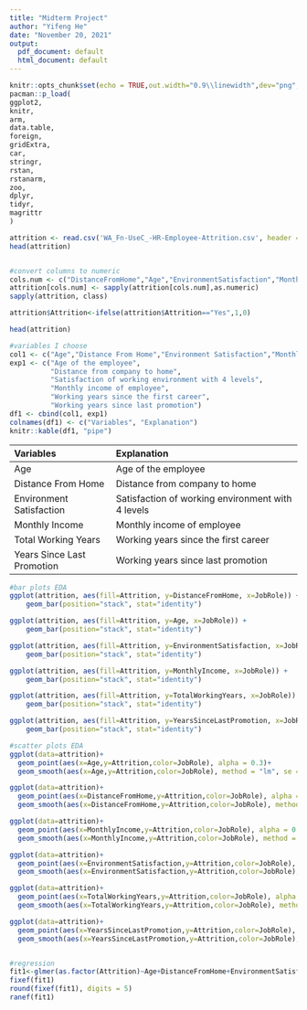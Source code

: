 ```yaml
---
title: "Midterm Project"
author: "Yifeng He"
date: "November 20, 2021"
output:
  pdf_document: default
  html_document: default
---
```


```r
knitr::opts_chunk$set(echo = TRUE,out.width="0.9\\linewidth",dev="png",fig.align  = 'center')
pacman::p_load(
ggplot2,
knitr,
arm,
data.table,
foreign,
gridExtra,
car,
stringr,
rstan,
rstanarm,
zoo,
dplyr,
tidyr,
magrittr
)
```


```r
attrition <- read.csv('WA_Fn-UseC_-HR-Employee-Attrition.csv', header = T)
head(attrition)


#convert columns to numeric
cols.num <- c("DistanceFromHome","Age","EnvironmentSatisfaction","MonthlyIncome","TotalWorkingYears","YearsSinceLastPromotion")
attrition[cols.num] <- sapply(attrition[cols.num],as.numeric)
sapply(attrition, class)

attrition$Attrition<-ifelse(attrition$Attrition=="Yes",1,0)

head(attrition)

#variables I choose
col1 <- c("Age","Distance From Home","Environment Satisfaction","Monthly Income","Total Working Years","Years Since Last Promotion")
exp1 <- c("Age of the employee",
          "Distance from company to home",
          "Satisfaction of working environment with 4 levels",
          "Monthly income of employee",
          "Working years since the first career",
          "Working years since last promotion")
df1 <- cbind(col1, exp1)
colnames(df1) <- c("Variables", "Explanation")
knitr::kable(df1, "pipe")
```

|Variables                  |Explanation                                       |
|:--------------------------|:-------------------------------------------------|
|Age                        |Age of the employee                               |
|Distance From Home         |Distance from company to home                     |
|Environment Satisfaction   |Satisfaction of working environment with 4 levels |
|Monthly Income             |Monthly income of employee                        |
|Total Working Years        |Working years since the first career              |
|Years Since Last Promotion |Working years since last promotion                |



```r
#bar plots EDA
ggplot(attrition, aes(fill=Attrition, y=DistanceFromHome, x=JobRole)) + 
    geom_bar(position="stack", stat="identity")

ggplot(attrition, aes(fill=Attrition, y=Age, x=JobRole)) + 
    geom_bar(position="stack", stat="identity")

ggplot(attrition, aes(fill=Attrition, y=EnvironmentSatisfaction, x=JobRole)) + 
    geom_bar(position="stack", stat="identity")

ggplot(attrition, aes(fill=Attrition, y=MonthlyIncome, x=JobRole)) + 
    geom_bar(position="stack", stat="identity")

ggplot(attrition, aes(fill=Attrition, y=TotalWorkingYears, x=JobRole)) + 
    geom_bar(position="stack", stat="identity")

ggplot(attrition, aes(fill=Attrition, y=YearsSinceLastPromotion, x=JobRole)) + 
    geom_bar(position="stack", stat="identity")

#scatter plots EDA
ggplot(data=attrition)+
  geom_point(aes(x=Age,y=Attrition,color=JobRole), alpha = 0.3)+
  geom_smooth(aes(x=Age,y=Attrition,color=JobRole), method = "lm", se = FALSE)

ggplot(data=attrition)+
  geom_point(aes(x=DistanceFromHome,y=Attrition,color=JobRole), alpha = 0.3)+
  geom_smooth(aes(x=DistanceFromHome,y=Attrition,color=JobRole), method = "lm", se = FALSE)

ggplot(data=attrition)+
  geom_point(aes(x=MonthlyIncome,y=Attrition,color=JobRole), alpha = 0.3)+
  geom_smooth(aes(x=MonthlyIncome,y=Attrition,color=JobRole), method = "lm", se = FALSE)

ggplot(data=attrition)+
  geom_point(aes(x=EnvironmentSatisfaction,y=Attrition,color=JobRole), alpha = 0.3)+
  geom_smooth(aes(x=EnvironmentSatisfaction,y=Attrition,color=JobRole), method = "lm", se = FALSE)

ggplot(data=attrition)+
  geom_point(aes(x=TotalWorkingYears,y=Attrition,color=JobRole), alpha = 0.3)+
  geom_smooth(aes(x=TotalWorkingYears,y=Attrition,color=JobRole), method = "lm", se = FALSE)

ggplot(data=attrition)+
  geom_point(aes(x=YearsSinceLastPromotion,y=Attrition,color=JobRole), alpha = 0.3)+
  geom_smooth(aes(x=YearsSinceLastPromotion,y=Attrition,color=JobRole), method = "lm", se = FALSE)


#regression
fit1<-glmer(as.factor(Attrition)~Age+DistanceFromHome+EnvironmentSatisfaction+MonthlyIncome+TotalWorkingYears+YearsSinceLastPromotion+(1|JobRole) ,data = attrition, family = binomial(link = "logit"))
fixef(fit1)
round(fixef(fit1), digits = 5)
ranef(fit1)
```

